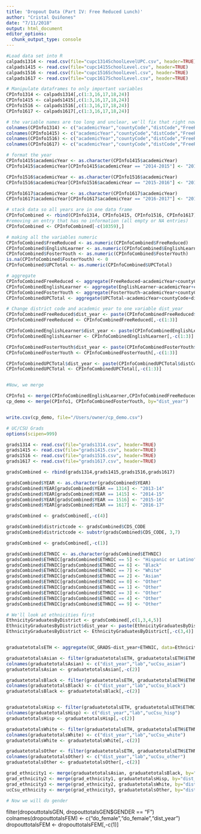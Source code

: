 ```yaml
---
title: 'Dropout Data (Part IV: Free Reduced Lunch)'
author: "Cristal Quiñones"
date: "7/11/2018"
output: html_document
editor_options: 
  chunk_output_type: console
---
```


```r
#Load data set into R 
calpads1314 <- read.csv(file="cupc1314SchoolLevelUPC.csv", header=TRUE)
calpads1415 <- read.csv(file="cupc1415SchoolLevel.csv", header=TRUE)
calpads1516 <- read.csv(file="cupc1516SchoolLevel.csv", header=TRUE)
calpads1617 <- read.csv(file="cupc1617SchoolLevel.csv", header=TRUE)

# Manipulate dataframes to only important variables 
CPInfo1314 <- calpads1314[,c(1:3,16,17,18,24)]
CPInfo1415 <- calpads1415[,c(1:3,16,17,18,24)]
CPInfo1516 <- calpads1516[,c(1:3,16,17,18,24)]
CPInfo1617 <- calpads1617[,c(1:3,16,17,18,24)]

# the variable names are too long and unclear, we'll fix that right now. 
colnames(CPInfo1314) <- c("academicYear","countyCode","distCode","FreeReduced","EnglishLearner","FosterYouth","UPCTotal")
colnames(CPInfo1415) <- c("academicYear","countyCode","distCode","FreeReduced","EnglishLearner","FosterYouth","UPCTotal")
colnames(CPInfo1516) <- c("academicYear","countyCode","distCode","FreeReduced","EnglishLearner","FosterYouth","UPCTotal")
colnames(CPInfo1617) <- c("academicYear","countyCode","distCode","FreeReduced","EnglishLearner","FosterYouth","UPCTotal")

# format the year 
CPInfo1415$academicYear <- as.character(CPInfo1415$academicYear)
CPInfo1415$academicYear[CPInfo1415$academicYear == "2014-2015"] <- "2014-15"

CPInfo1516$academicYear <- as.character(CPInfo1516$academicYear)
CPInfo1516$academicYear[CPInfo1516$academicYear == "2015-2016"] <- "2015-16"

CPInfo1617$academicYear <- as.character(CPInfo1617$academicYear)
CPInfo1617$academicYear[CPInfo1617$academicYear == "2016-2017"] <- "2016-17"

# stack data so all years are in one data frame 
CPInfoCombined <- rbind(CPInfo1314, CPInfo1415, CPInfo1516, CPInfo1617)
#removing an entry that has no information (all empty or NA entries)
CPInfoCombined <- CPInfoCombined[-c(10359),]

# making all the variables numeric
CPInfoCombined$FreeReduced <- as.numeric(CPInfoCombined$FreeReduced)
CPInfoCombined$EnglishLearner <- as.numeric(CPInfoCombined$EnglishLearner)
CPInfoCombined$FosterYouth <- as.numeric(CPInfoCombined$FosterYouth)
is.na(CPInfoCombined$FosterYouth) <- 0
CPInfoCombined$UPCTotal <- as.numeric(CPInfoCombined$UPCTotal)

# aggregate
CPInfoCombinedFreeReduced <- aggregate(FreeReduced~academicYear+countyCode+distCode, data=CPInfoCombined,sum)
CPInfoCombinedEnglishLearner <- aggregate(EnglishLearner~academicYear+countyCode+distCode, data=CPInfoCombined,sum)
CPInfoCombinedFosterYouth <- aggregate(FosterYouth~academicYear+countyCode+distCode, data=CPInfoCombined,sum)
CPInfoCombinedUPCTotal <- aggregate(UPCTotal~academicYear+countyCode+distCode, data=CPInfoCombined,sum)

# Change district code and academic year to one variable dist_year 
CPInfoCombinedFreeReduced$dist_year <- paste(CPInfoCombinedFreeReduced$distCode, CPInfoCombinedFreeReduced$academicYear, sep = "_")
CPInfoCombinedFreeReduced <- CPInfoCombinedFreeReduced[,-c(1:3)]

CPInfoCombinedEnglishLearner$dist_year <- paste(CPInfoCombinedEnglishLearner$distCode, CPInfoCombinedEnglishLearner$academicYear, sep = "_")
CPInfoCombinedEnglishLearner <- CPInfoCombinedEnglishLearner[,-c(1:3)]

CPInfoCombinedFosterYouth$dist_year <- paste(CPInfoCombinedFosterYouth$distCode, CPInfoCombinedFosterYouth$academicYear,sep="_")
CPInfoCombinedFosterYouth <- CPInfoCombinedFosterYouth[,-c(1:3)]

CPInfoCombinedUPCTotal$dist_year <- paste(CPInfoCombinedUPCTotal$distCode, CPInfoCombinedUPCTotal$academicYear,sep="_")
CPInfoCombinedUPCTotal <- CPInfoCombinedUPCTotal[,-c(1:3)]


#Now, we merge 

CPInfo1 <- merge(CPInfoCombinedEnglishLearner,CPInfoCombinedFreeReduced, by="dist_year")
cp_demo <- merge(CPInfo1, CPInfoCombinedFosterYouth, by="dist_year")


write.csv(cp_demo, file="/Users/owner/cp_demo.csv")
```

```r
# UC/CSU Grads 
options(scipen=999)

grads1314 <- read.csv(file="grads1314.csv", header=TRUE)
grads1415 <- read.csv(file="grads1415.csv", header=TRUE)
grads1516 <- read.csv(file="grads1516.csv", header=TRUE)
grads1617 <- read.csv(file="grads1617.csv", header=TRUE)

gradsCombined <- rbind(grads1314,grads1415,grads1516,grads1617)

gradsCombined$YEAR <- as.character(gradsCombined$YEAR)
gradsCombined$YEAR[gradsCombined$YEAR == 1314] <- "2013-14"
gradsCombined$YEAR[gradsCombined$YEAR == 1415] <- "2014-15"
gradsCombined$YEAR[gradsCombined$YEAR == 1516] <- "2015-16"
gradsCombined$YEAR[gradsCombined$YEAR == 1617] <- "2016-17"

gradsCombined <- gradsCombined[,-c(4)]

gradsCombined$districtcode <- gradsCombined$CDS_CODE
gradsCombined$districtcode <- substr(gradsCombined$CDS_CODE, 3,7)

gradsCombined <- gradsCombined[,-c(1)]

gradsCombined$ETHNIC <- as.character(gradsCombined$ETHNIC)
gradsCombined$ETHNIC[gradsCombined$ETHNIC == 5] <- "Hispanic or Latino"
gradsCombined$ETHNIC[gradsCombined$ETHNIC == 6] <- "Black"
gradsCombined$ETHNIC[gradsCombined$ETHNIC == 7] <- "White"
gradsCombined$ETHNIC[gradsCombined$ETHNIC == 2] <- "Asian"
gradsCombined$ETHNIC[gradsCombined$ETHNIC == 0] <- "Other"
gradsCombined$ETHNIC[gradsCombined$ETHNIC == 1] <- "Other"
gradsCombined$ETHNIC[gradsCombined$ETHNIC == 3] <- "Other"
gradsCombined$ETHNIC[gradsCombined$ETHNIC == 4] <- "Other"
gradsCombined$ETHNIC[gradsCombined$ETHNIC == 9] <- "Other"

# We'll look at ethnicities first 
EthnicityGraduatesByDistrict <- gradsCombined[,c(1,3,4,5)]
EthnicityGraduatesByDistrict$dist_year <- paste(EthnicityGraduatesByDistrict$districtcode, EthnicityGraduatesByDistrict$YEAR, sep = "_")
EthnicityGraduatesByDistrict <- EthnicityGraduatesByDistrict[,-c(3,4)] 


graduatetotalsETH <- aggregate(UC_GRADS~dist_year+ETHNIC, data=EthnicityGraduatesByDistrict, sum)

graduatetotalsAsian <- filter(graduatetotalsETH, graduatetotalsETH$ETHNIC == "Asian")
colnames(graduatetotalsAsian) <- c("dist_year","lab","ucCsu_asian")
graduatetotalsAsian <- graduatetotalsAsian[,-c(2)]

graduatetotalsBlack <- filter(graduatetotalsETH, graduatetotalsETH$ETHNIC == "Black")
colnames(graduatetotalsBlack) <- c("dist_year","lab","ucCsu_black")
graduatetotalsBlack <- graduatetotalsBlack[,-c(2)]


graduatetotalsHisp <- filter(graduatetotalsETH, graduatetotalsETH$ETHNIC == "Hispanic or Latino")
colnames(graduatetotalsHisp) <- c("dist_year","lab","ucCsu_hisp")
graduatetotalsHisp <- graduatetotalsHisp[,-c(2)]

graduatetotalsWhite <- filter(graduatetotalsETH, graduatetotalsETH$ETHNIC == "White")
colnames(graduatetotalsWhite) <- c("dist_year","lab","ucCsu_white")
graduatetotalsWhite <- graduatetotalsWhite[,-c(2)]

graduatetotalsOther <- filter(graduatetotalsETH, graduatetotalsETH$ETHNIC == "Other")
colnames(graduatetotalsOther) <- c("dist_year","lab","ucCsu_other")
graduatetotalsOther <- graduatetotalsOther[,-c(2)]

grad_ethnicity1 <- merge(graduatetotalsAsian, graduatetotalsBlack, by="dist_year")
grad_ethnicity2 <- merge(grad_ethnicity1, graduatetotalsHisp, by="dist_year")
grad_ethnicity3 <- merge(grad_ethnicity2, graduatetotalsWhite, by="dist_year")
ucCsu_ethnicity <- merge(grad_ethnicity3, graduatetotalsOther, by="dist_year")

# Now we will do gender 

```

filter(dropouttotalsGEN, dropouttotalsGEN$GENDER == "F")
colnames(dropouttotalsFEM) <- c("do_female","do_female","dist_year")
dropouttotalsFEM <- dropouttotalsFEM[,-c(1)]


